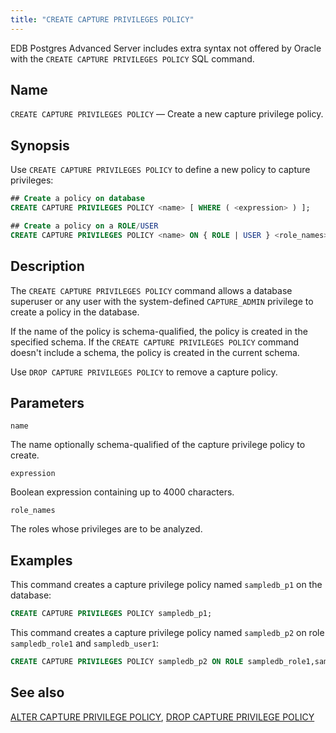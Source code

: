 ```yaml
---
title: "CREATE CAPTURE PRIVILEGES POLICY"
---
```


EDB Postgres Advanced Server includes extra syntax not offered by Oracle with the `CREATE CAPTURE PRIVILEGES POLICY` SQL command. 

## Name

`CREATE CAPTURE PRIVILEGES POLICY` &mdash; Create a new capture privilege policy.

## Synopsis

Use `CREATE CAPTURE PRIVILEGES POLICY` to define a new policy to capture privileges:

```sql
## Create a policy on database
CREATE CAPTURE PRIVILEGES POLICY <name> [ WHERE ( <expression> ) ];

## Create a policy on a ROLE/USER
CREATE CAPTURE PRIVILEGES POLICY <name> ON { ROLE | USER } <role_names> [ WHERE ( <expression> ) ];
```

## Description

The `CREATE CAPTURE PRIVILEGES POLICY` command allows a database superuser or any user with the system-defined `CAPTURE_ADMIN` privilege to create a policy in the database.

If the name of the policy is schema-qualified, the policy is created in the specified schema. If the `CREATE CAPTURE PRIVILEGES POLICY` command doesn't include a schema, the policy is created in the current schema. 

Use `DROP CAPTURE PRIVILEGES POLICY` to remove a capture policy.

## Parameters

`name`

 The name optionally schema-qualified of the capture privilege policy to create.

`expression`

 Boolean expression containing up to 4000 characters.  

`role_names`

 The roles whose privileges are to be analyzed.

## Examples

This command creates a capture privilege policy named `sampledb_p1` on the database:

```sql
CREATE CAPTURE PRIVILEGES POLICY sampledb_p1;
```

This command creates a capture privilege policy named `sampledb_p2` on role `sampledb_role1` and `sampledb_user1`:

```sql
CREATE CAPTURE PRIVILEGES POLICY sampledb_p2 ON ROLE sampledb_role1,sampledb_user1;
```

## See also

[ALTER CAPTURE PRIVILEGE POLICY](01_alter_capture_privilege), [DROP CAPTURE PRIVILEGE POLICY](44a_drop_capture_privilege)
